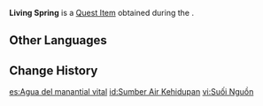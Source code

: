 {{Item Infobox
|id          = 101860
|image       = Item Living Spring.png
|type        = Quest Items
|description = Water obtained from the source of the rivers flowing across [[Apam Woods]]. According to [[Arapas]], soup made from this spring water is a Supreme Delicacy. But one wonders if it really is any different from ordinary water...
|source1     = [[Cooking, the Aroma of Homecoming]]
}}
'''Living Spring''' is a [[Quest Item]] obtained during the {{Quest|Cooking, the Aroma of Homecoming}}.

==Other Languages==
{{Other Languages
|default_hidden = 1
|en      = Living Spring
|zhs     = 活源水
|zhs_rm  = Huóyuánshuǐ
|zht     = 活源水
|zht_rm  = Huóyuánshuǐ
|ja      = 活源水
|ja_rm   = Katsugensui{{Assumed}}
|ko      = {{tt|활원수|活源水}}
|ko_rm   = Hwalwonsu
|es      = Agua del manantial vital
|fr      = Source vivante
|ru      = Вода из живого источника
|th      = Living Spring
|vi      = Suối Nguồn
|de      = Lebendiges Quellwasser
|id      = Sumber Air Kehidupan
|pt      = Fonte de Água Viva
|tr      = Canlı Kaynak Suyu
|it      = Acqua di sorgente viva
}}

==Change History==
{{Change History|3.0}}

[[es:Agua del manantial vital]]
[[id:Sumber Air Kehidupan]]
[[vi:Suối Nguồn]]